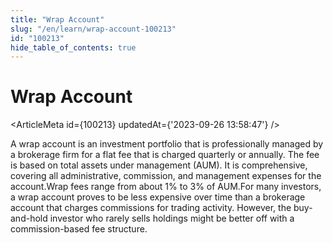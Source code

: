 ```yaml
---
title: "Wrap Account"
slug: "/en/learn/wrap-account-100213"
id: "100213"
hide_table_of_contents: true
---
```



# Wrap Account

<ArticleMeta id={100213} updatedAt={'2023-09-26 13:58:47'} />
<div className='border-solid border-b border-t-0 my-4 border-[var(--ifm-color-gray-300)]' />

A wrap account is an investment portfolio that is professionally managed by a brokerage firm for a flat fee that is charged quarterly or annually. The fee is based on total assets under management (AUM). It is comprehensive, covering all administrative, commission, and management expenses for the account.Wrap fees range from about 1% to 3% of AUM.For many investors, a wrap account proves to be less expensive over time than a brokerage account that charges commissions for trading activity. However, the buy-and-hold investor who rarely sells holdings might be better off with a commission-based fee structure.

